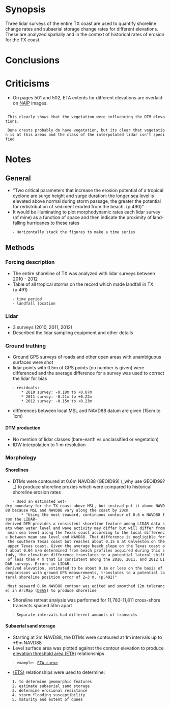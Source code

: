 = Synopsis = 
Three lidar surveys of the entire TX coast are used to quantify shoreline change rates and subaerial storage change rates for different elevations. These are analyzed spatially and in the context of historical rates of erosion for the TX coast.

= Conclusions =


= Criticisms =
* On pages 501 and 502, ETA extents for different elevations are overlaid on [[national_agricultural_image_program|NAIP]] images.
	- This clearly shows that the vegetation were influencing the DTM elevations.
	- Dune crests probably do have vegetation, but its clear that vegetation is at this areas and the class of the interpolated lidar isn't specified

= Notes =
== General ==
* "Two critical parameters that increase the erosion potential of a tropical cyclone are surge height and surge duration: the longer sea level is elevated above normal during storm passage, the greater the potential for redistribution of sediment eroded from the beach. (p.490)"
* It would be illuminating to plot morphodynamic rates each lidar survey (of mine) as a function of space and then indicate the proximity of land-falling hurricanes to these rates
	- Horizontally stack the figures to make a time series

== Methods ==
=== Forcing description ===
* The entire shoreline of TX was analyzed with lidar surveys between 2010 - 2012
* Table of all tropical storms on the record which made landfall in TX (p.491)
	- time period
	- landfall location

=== Lidar ===
* 3 surveys (2010, 2011, 2012)
* Described the lidar sampling equipment and other details

=== Ground truthing ===
* Ground GPS surveys of roads and other open areas with unambiguous surfaces were shot
* lidar points with 0.5m of GPS points (no number is given) were differenced and the average difference for a survey was used to correct the lidar for bias
	- residuals:
		* 2010 survey: -0.18m to +0.07m
		* 2011 survey: -0.21m to +0.22m
		* 2012 survey: -0.15m to +0.23m
* differences between local MSL and NAVD88 datum are given (15cm to 1cm)

==== DTM production ====
* No mention of lidar classes (bare-earth vs unclassified or vegetation)
* IDW interpolation to 1-m resolution

=== Morphology ===
==== Shorelines ====
* DTMs were contoured at 0.6m NAVD88 (GEOID99) (_why use GEOID99?_) to produce shoreline proxies which were compared to historical shoreline erosion rates
	- Used an estimated wet-dry boundary for the TX coast above MSL, but instead put it above NAVD88 because MSL and NAVD88 vary along the coast by 20cm
		* "Using the most seaward, continuous contour of 0.6 m NAVD88 from the LIDAR-derived DEM provides a consistent shoreline feature among LIDAR data sets when water level and wave activity may differ but will differ from mean sea level along the Texas coast according to the local difference between mean sea level and NAVD88. That difference is negligible for the southern Texas coast but reaches about 0.15 m at Galveston on the upper Texas coast. Given the average beach slope on the Texas coast of about 0.04 m/m determined from beach profiles acquired during this study, the elevation difference translates to a potential lateral shift of less than 4 m that is consistent among the 2010, 2011, and 2012 LIDAR surveys. Errors in LIDAR-derived elevation, estimated to be about 0.1m or less on the basis of comparisons with ground GPS measurements, translates to a potential lateral shoreline position error of 2–3 m. (p.492)"
	- Most seaward 0.6m NAVD88 contour was edited and smoothed (2m tolerance) in ArcMap ([[DSAS]]) to produce shoreline
* Shoreline retreat analysis was performed for 11,783-11,811 cross-shore transects spaced 50m apart
	- Separate intervals had different amounts of transects

==== Subaerial sand storage ====
* Starting at 2m NAVD88, the DTMs were contoured at 1m intervals up to +9m NAVD88
* Level surface area was plotted against the contour elevation to produce [[elevation_threshold_area|elevation threshold area (ETA)]] relationships
	- example: [[file:images/paine2017_eta_example.png|ETA curve]]
* [[elevation_threshold_area|(ETS)]] relationships were used to determine:
	1. to determine geomorphic features
	2. estimate subaerial sand storage
	3. determine erosional resistance
	4. storm flooding susceptibility
	5. maturity and extent of dunes

